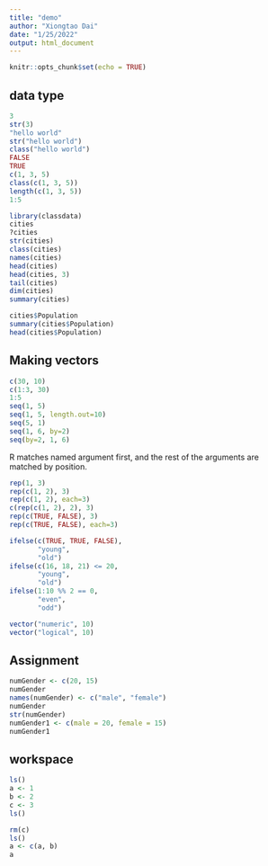 ```yaml
---
title: "demo"
author: "Xiongtao Dai"
date: "1/25/2022"
output: html_document
---
```


```r
knitr::opts_chunk$set(echo = TRUE)
```

## data type

```r
3
str(3)
"hello world"
str("hello world")
class("hello world")
FALSE
TRUE
c(1, 3, 5)
class(c(1, 3, 5))
length(c(1, 3, 5))
1:5

library(classdata)
cities
?cities
str(cities)
class(cities)
names(cities)
head(cities)
head(cities, 3)
tail(cities)
dim(cities)
summary(cities)

cities$Population
summary(cities$Population)
head(cities$Population)
```

## Making vectors

```r
c(30, 10)
c(1:3, 30)
1:5
seq(1, 5)
seq(1, 5, length.out=10)
seq(5, 1)
seq(1, 6, by=2)
seq(by=2, 1, 6)
```

R matches named argument first, and the rest of the arguments are matched by position.

```r
rep(1, 3)
rep(c(1, 2), 3)
rep(c(1, 2), each=3)
c(rep(c(1, 2), 2), 3)
rep(c(TRUE, FALSE), 3)
rep(c(TRUE, FALSE), each=3)
```

```r
ifelse(c(TRUE, TRUE, FALSE),
       "young",
       "old")
ifelse(c(16, 18, 21) <= 20,
       "young",
       "old") 
ifelse(1:10 %% 2 == 0,
       "even",
       "odd")
```

```r
vector("numeric", 10)
vector("logical", 10)
```

## Assignment

```r
numGender <- c(20, 15)
numGender
names(numGender) <- c("male", "female")
numGender
str(numGender)
numGender1 <- c(male = 20, female = 15)
numGender1
```

## workspace

```r
ls()
a <- 1
b <- 2
c <- 3
ls()

rm(c)
ls()
a <- c(a, b)
a
```



